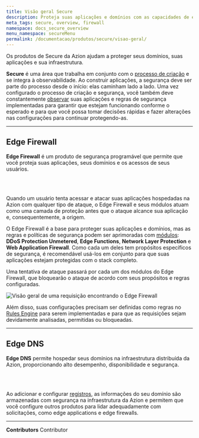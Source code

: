 ```yaml
---
title: Visão geral Secure
description: Proteja suas aplicações e domínios com as capacidades de edge computing.
meta_tags: secure, overview, firewall
namespace: docs_secure_overview
menu_namespace: secureMenu
permalink: /documentacao/produtos/secure/visao-geral/
---
```



Os produtos de Secure da Azion ajudam a proteger seus domínios, suas aplicações e sua infraestrutura.

**Secure** é uma área que trabalha em conjunto com o [processo de criação](/pt-br/documentacao/produtos/guias/build/visao-geral/) e se integra à observabilidade. Ao construir aplicações, a segurança deve ser parte do processo desde o início: elas caminham lado a lado. Uma vez configurado o processo de criação e segurança, você também deve constantemente [observar](/pt-br/documentacao/produtos/observe/) suas aplicações e regras de segurança implementadas para garantir que estejam funcionando conforme o esperado e para que você possa tomar decisões rápidas e fazer alterações nas configurações para continuar protegendo-as.

---

## Edge Firewall

**Edge Firewall** é um produto de segurança programável que permite que você proteja suas aplicações, seus domínios e os acessos de seus usuários.

<LinkButton link="/pt-br/documentacao/produtos/edge-firewall/" outlined text="saiba mais sobre Edge Firewall" /> <br></br>

<LinkButton link="/pt-br/documentacao/produtos/guias/secure/edge-firewall-definir-main-settings/" outlined text="consulte o guia de configurações principais do Edge Firewall" />

Quando um usuário tenta acessar e atacar suas aplicações hospedadas na Azion com qualquer tipo de ataque, o Edge Firewall e seus módulos atuam como uma camada de proteção antes que o ataque alcance sua aplicação e, consequentemente, a origem.

O Edge Firewall é a base para proteger suas aplicações e domínios, mas as regras e políticas de segurança podem ser aprimoradas com [módulos](/pt-br/documentacao/produtos/guias/secure/edge-firewall-definir-main-settings/#modulos): **DDoS Protection Unmetered**, **Edge Functions**, **Network Layer Protection** e **Web Application Firewall**. Como cada um deles tem propósitos específicos de segurança, é recomendável usá-los em conjunto para que suas aplicações estejam protegidas com o stack completo.

Uma tentativa de ataque passará por cada um dos módulos do Edge Firewall, que bloquearão o ataque de acordo com seus propósitos e regras configuradas.

![Visão geral de uma requisição encontrando o Edge Firewall](/assets/docs/images/uploads/edge-firewall-overview.png)

Além disso, suas configurações precisam ser definidas como regras no [Rules Engine](/pt-br/documentacao/produtos/secure/edge-firewall/rules-engine/) para serem implementadas e para que as requisições sejam devidamente analisadas, permitidas ou bloqueadas.

<LinkButton link="/pt-br/documentacao/produtos/guias/secure/trabalhar-com-rules-engine/" outlined text="saiba mais sobre Rules Engine para o Edge Firewall" />

---

## Edge DNS

**Edge DNS** permite hospedar seus domínios na infraestrutura distribuída da Azion, proporcionando alto desempenho, disponibilidade e segurança.

<LinkButton link="/pt-br/documentacao/produtos/secure/edge-dns/" outlined text="saiba mais sobre Edge DNS" /> <br></br>

<LinkButton link="/pt-br/documentacao/produtos/guias/secure/edge-dns-definir-main-settings/" outlined text="consulte o guia de configurações principais do Edge DNS" />

Ao adicionar e configurar [registros](/pt-br/documentacao/produtos/guias/secure/adicionar-registros/), as informações do seu domínio são armazenadas com segurança na infraestrutura da Azion e permitem que você configure outros produtos para lidar adequadamente com solicitações, como edge applications e edge firewalls.

---

**Contributors** <ContributorList>Contributor</ContributorList>
